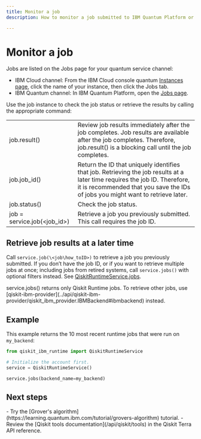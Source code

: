 ```yaml
---
title: Monitor a job
description: How to monitor a job submitted to IBM Quantum Platform or IBM Quantum on IBM Cloud

---
```


# Monitor a job

Jobs are listed on the Jobs page for your quantum service channel:

*   IBM Cloud channel: From the IBM Cloud console quantum [Instances page](https://cloud.ibm.com/quantum/instances), click the name of your instance, then click the Jobs tab.
*   IBM Quantum channel: In IBM Quantum Platform, open the [Jobs page](https://quantum.ibm.com/jobs).

Use the job instance to check the job status or retrieve the results by calling the appropriate command:

|                               |                                                                                                                                                                                                              |
| ----------------------------- | ------------------------------------------------------------------------------------------------------------------------------------------------------------------------------------------------------------ |
| job.result()                  | Review job results immediately after the job completes. Job results are available after the job completes. Therefore, job.result() is a blocking call until the job completes.                               |
| job.job\_id()                 | Return the ID that uniquely identifies that job. Retrieving the job results at a later time requires the job ID. Therefore, it is recommended that you save the IDs of jobs you might want to retrieve later. |
| job.status()                  | Check the job status.                                                                                                                                                                                        |
| job = service.job(\<job\_id>) | Retrieve a job you previously submitted. This call requires the job ID.                                                                                                                                      |

<span id="retrieve-later"></span>
## Retrieve job results at a later time

Call `service.job(\<job\how_toID>)` to retrieve a job you previously submitted. If you don’t have the job ID, or if you want to retrieve multiple jobs at once; including jobs from retired systems, call `service.jobs()` with optional filters instead. See [QiskitRuntimeService.jobs](../api/qiskit-ibm-runtime/qiskit_ibm_runtime.QiskitRuntimeService#jobs).

<Admonition type="note">
  service.jobs() returns only Qiskit Runtime jobs. To retrieve other jobs, use [qiskit-ibm-provider](../api/qiskit-ibm-provider/qiskit_ibm_provider.IBMBackend#ibmbackend) instead.
</Admonition>

## Example

This example returns the 10 most recent runtime jobs that were run on `my_backend`:

```python
from qiskit_ibm_runtime import QiskitRuntimeService

# Initialize the account first.
service = QiskitRuntimeService()

service.jobs(backend_name=my_backend)
```

## Next steps

<Admonition type="tip" title="Recommendations">
    - Try the [Grover's algorithm](https://learning.quantum.ibm.com/tutorial/grovers-algorithm) tutorial.
    - Review the [Qiskit tools documentation](/api/qiskit/tools) in the Qiskit Terra API reference.
</Admonition>
